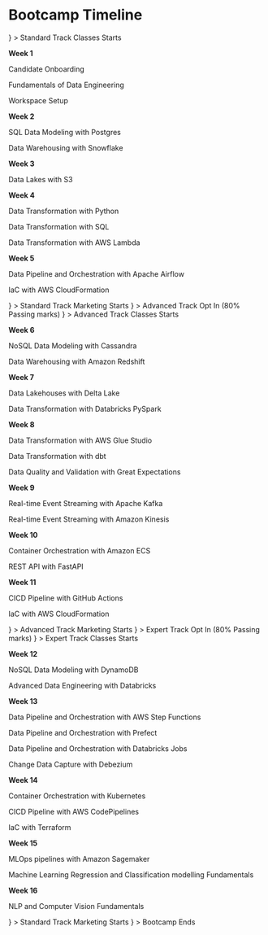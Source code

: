 
# Bootcamp Timeline

<Timeline mode="alternate">
<Timeline.Item
      dot={
        <PlayCircleFilled
          style={{
            fontSize: '16px',
          }}
        />
      }
    >
      Standard Track Classes Starts
</Timeline.Item>
<Timeline.Item>
    <p><b>Week 1</b></p>
    <p>Candidate Onboarding</p>
    <p>Fundamentals of Data Engineering</p>
    <p>Workspace Setup</p>
</Timeline.Item>
<Timeline.Item>
    <p><b>Week 2</b></p>
    <p>SQL Data Modeling with Postgres</p>
    <p>Data Warehousing with Snowflake</p>
</Timeline.Item>
<Timeline.Item>
    <p><b>Week 3</b></p>
    <p>Data Lakes with S3</p>
</Timeline.Item>
<Timeline.Item>
    <p><b>Week 4</b></p>
    <p>Data Transformation with Python</p>
    <p>Data Transformation with SQL</p>
    <p>Data Transformation with AWS Lambda</p>
</Timeline.Item>
<Timeline.Item>
    <p><b>Week 5</b></p>
    <p>Data Pipeline and Orchestration with Apache Airflow</p>
    <p>IaC with AWS CloudFormation</p>
</Timeline.Item>
<Timeline.Item
      dot={
        <NotificationFilled
          style={{
            fontSize: '16px',
          }}
        />
      }
    >
      Standard Track Marketing Starts
</Timeline.Item>
<Timeline.Item
      dot={
        <EditFilled
          style={{
            fontSize: '16px',
            color: 'green',
          }}
        />
      }
    >
      Advanced Track Opt In (80% Passing marks)
</Timeline.Item>
<Timeline.Item
      dot={
        <PlayCircleFilled
          style={{
            fontSize: '16px',
            color: 'green',
          }}
        />
      }
    >
      Advanced Track Classes Starts
</Timeline.Item>
<Timeline.Item color="green">
    <p><b>Week 6</b></p>
    <p>NoSQL Data Modeling with Cassandra</p>
    <p>Data Warehousing with Amazon Redshift</p>
</Timeline.Item>
<Timeline.Item color="green">
    <p><b>Week 7</b></p>
    <p>Data Lakehouses with Delta Lake</p>
    <p>Data Transformation with Databricks PySpark</p>
</Timeline.Item>
<Timeline.Item color="green">
    <p><b>Week 8</b></p>
    <p>Data Transformation with AWS Glue Studio</p>
    <p>Data Transformation with dbt</p>
    <p>Data Quality and Validation with Great Expectations</p>
</Timeline.Item>
<Timeline.Item color="green">
    <p><b>Week 9</b></p>
    <p>Real-time Event Streaming with Apache Kafka</p>
    <p>Real-time Event Streaming with Amazon Kinesis</p>
</Timeline.Item>
<Timeline.Item color="green">
    <p><b>Week 10</b></p>
    <p>Container Orchestration with Amazon ECS</p>
    <p>REST API with FastAPI</p>
</Timeline.Item>
<Timeline.Item color="green">
    <p><b>Week 11</b></p>
    <p>CICD Pipeline with GitHub Actions</p>
    <p>IaC with AWS CloudFormation</p>
</Timeline.Item>
<Timeline.Item
      dot={
        <NotificationFilled
          style={{
            fontSize: '16px',
            color: 'green',
          }}
        />
      }
    >
      Advanced Track Marketing Starts
</Timeline.Item>
<Timeline.Item
      dot={
        <EditFilled
          style={{
            fontSize: '16px',
            color: 'red',
          }}
        />
      }
    >
      Expert Track Opt In (80% Passing marks)
</Timeline.Item>
<Timeline.Item
      dot={
        <PlayCircleFilled
          style={{
            fontSize: '16px',
            color: 'red',
          }}
        />
      }
    >
      Expert Track Classes Starts
</Timeline.Item>
<Timeline.Item color="red">
    <p><b>Week 12</b></p>
    <p>NoSQL Data Modeling with DynamoDB</p>
    <p>Advanced Data Engineering with Databricks</p>
</Timeline.Item>
<Timeline.Item color="red">
    <p><b>Week 13</b></p>
    <p>Data Pipeline and Orchestration with AWS Step Functions</p>
    <p>Data Pipeline and Orchestration with Prefect</p>
    <p>Data Pipeline and Orchestration with Databricks Jobs</p>
    <p>Change Data Capture with Debezium</p>
</Timeline.Item>
<Timeline.Item color="red">
    <p><b>Week 14</b></p>
    <p>Container Orchestration with Kubernetes</p>
    <p>CICD Pipeline with AWS CodePipelines</p>
    <p>IaC with Terraform</p>
</Timeline.Item>
<Timeline.Item color="red">
    <p><b>Week 15</b></p>
    <p>MLOps pipelines with Amazon Sagemaker</p>
    <p>Machine Learning Regression and Classification modelling Fundamentals</p>
</Timeline.Item>
<Timeline.Item color="red">
    <p><b>Week 16</b></p>
    <p>NLP and Computer Vision Fundamentals</p>
</Timeline.Item>
<Timeline.Item
      dot={
        <NotificationFilled
          style={{
            fontSize: '16px',
            color: 'red',
          }}
        />
      }
    >
      Standard Track Marketing Starts
</Timeline.Item>
<Timeline.Item
      dot={
        <UpSquareFilled
          style={{
            fontSize: '16px',
            color: 'black',
          }}
        />
      }
    >
      Bootcamp Ends
</Timeline.Item>
</Timeline>